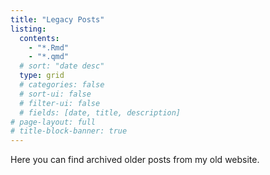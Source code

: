 ```yaml
---
title: "Legacy Posts"
listing:
  contents: 
    - "*.Rmd"
    - "*.qmd"
  # sort: "date desc"
  type: grid
  # categories: false
  # sort-ui: false
  # filter-ui: false
  # fields: [date, title, description]
# page-layout: full
# title-block-banner: true
---
```


Here you can find archived older posts from my old website.